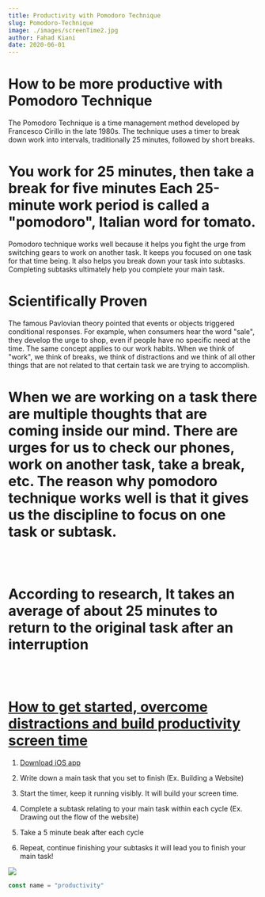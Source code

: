 ```yaml
---
title: Productivity with Pomodoro Technique 
slug: Pomodoro-Technique
image: ./images/screenTime2.jpg
author: Fahad Kiani 
date: 2020-06-01
---
```



<h1>How to be more productive with Pomodoro Technique</h1>

The Pomodoro Technique is a time management method developed by Francesco Cirillo in the late 1980s. The technique uses a timer to break down work into intervals, traditionally 25 minutes, followed by short breaks. 


# You work for 25 minutes, then take a break for five minutes Each 25-minute work period is called a "pomodoro", Italian word for tomato.

 Pomodoro technique works well because it helps you fight the urge from switching gears to work on another task. It keeps you focused on one task for that time being. It also helps you break down your task into subtasks. Completing subtasks ultimately help you complete your main task.

<h1>Scientifically Proven </h1>

The famous Pavlovian theory pointed that events or objects triggered conditional responses. For example, when consumers hear the word "sale", they develop the urge to shop, even if people have no specific need at the time. The same concept applies to our work habits. When we think of "work", we think of breaks, we think of distractions and we think of all other things that are not related to that certain task we are trying to accomplish.  

# When we are working on a task there are multiple thoughts that are coming inside our mind. There are urges for us to check our phones, work on another task, take a break, etc. The reason why pomodoro technique works well is that it gives us the discipline to focus on one task or subtask. 


<br></br>

# According to research, It takes an average of about 25 minutes to return to the original task after an interruption

<br></br>
 
<h1 style="text-decoration: underline;"> How to get started, overcome distractions and build productivity screen time </h1>

<p style="text-align: center; padding: 0;">

1) <a href="https://apps.apple.com/us/app/focus-keeper-time-management/id867374917" target="_blank"> Download iOS app</a>

2) Write down a main task that you set to finish (Ex. Building a Website)

2) Start the timer, keep it running visibly. It will build your screen time.  

3) Complete a subtask relating to your main task within each cycle (Ex. Drawing out the flow of the website)

4) Take a 5 minute beak after each cycle

5) Repeat, continue finishing your subtasks it will lead you to finish your main task! 

</p>

<div className="post-image">

![](./images/houses.jpg)

</div>

<div className="code">


```javascript
const name = "productivity"
```

</div>

<Counter/>